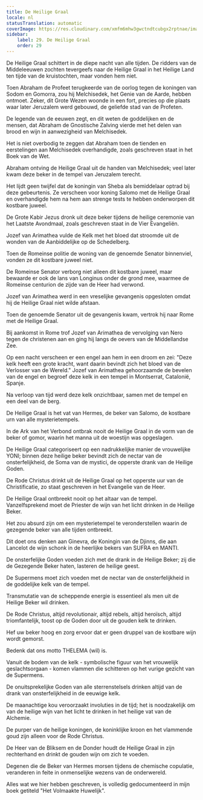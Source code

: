 ```yaml
---
title: De Heilige Graal
locale: nl
statusTranslation: automatic
coverImage: https://res.cloudinary.com/xmfm6mhw3gwctndtcubgx2rptnae/image/upload/v1741354419/small_cover_la_gran_rebelion_28716e29d2.webp
sidebar:
    label: 29. De Heilige Graal
    order: 29
---
```

De Heilige Graal schittert in de diepe nacht van alle tijden. De ridders van de Middeleeuwen zochten tevergeefs naar de Heilige Graal in het Heilige Land ten tijde van de kruistochten, maar vonden hem niet.

Toen Abraham de Profeet terugkeerde van de oorlog tegen de koningen van Sodom en Gomorra, zou hij Melchisedek, het Genie van de Aarde, hebben ontmoet. Zeker, dit Grote Wezen woonde in een fort, precies op die plaats waar later Jeruzalem werd gebouwd, de geliefde stad van de Profeten.

De legende van de eeuwen zegt, en dit weten de goddelijken en de mensen, dat Abraham de Gnostische Zalving vierde met het delen van brood en wijn in aanwezigheid van Melchisedek.

Het is niet overbodig te zeggen dat Abraham toen de tienden en eerstelingen aan Melchisedek overhandigde, zoals geschreven staat in het Boek van de Wet.

Abraham ontving de Heilige Graal uit de handen van Melchisedek; veel later kwam deze beker in de tempel van Jeruzalem terecht.

Het lijdt geen twijfel dat de koningin van Sheba als bemiddelaar optrad bij deze gebeurtenis. Ze verscheen voor koning Salomo met de Heilige Graal en overhandigde hem na hem aan strenge tests te hebben onderworpen dit kostbare juweel.

De Grote Kabir Jezus dronk uit deze beker tijdens de heilige ceremonie van het Laatste Avondmaal, zoals geschreven staat in de Vier Evangeliën.

Jozef van Arimathea vulde de Kelk met het bloed dat stroomde uit de wonden van de Aanbiddelijke op de Schedelberg.

Toen de Romeinse politie de woning van de genoemde Senator binnenviel, vonden ze dit kostbare juweel niet.

De Romeinse Senator verborg niet alleen dit kostbare juweel, maar bewaarde er ook de lans van Longinus onder de grond mee, waarmee de Romeinse centurion de zijde van de Heer had verwond.

Jozef van Arimathea werd in een vreselijke gevangenis opgesloten omdat hij de Heilige Graal niet wilde afstaan.

Toen de genoemde Senator uit de gevangenis kwam, vertrok hij naar Rome met de Heilige Graal.

Bij aankomst in Rome trof Jozef van Arimathea de vervolging van Nero tegen de christenen aan en ging hij langs de oevers van de Middellandse Zee.

Op een nacht verscheen er een engel aan hem in een droom en zei: "Deze kelk heeft een grote kracht, want daarin bevindt zich het bloed van de Verlosser van de Wereld." Jozef van Arimathea gehoorzaamde de bevelen van de engel en begroef deze kelk in een tempel in Montserrat, Catalonië, Spanje.

Na verloop van tijd werd deze kelk onzichtbaar, samen met de tempel en een deel van de berg.

De Heilige Graal is het vat van Hermes, de beker van Salomo, de kostbare urn van alle mysterietempels.

In de Ark van het Verbond ontbrak nooit de Heilige Graal in de vorm van de beker of gomor, waarin het manna uit de woestijn was opgeslagen.

De Heilige Graal categoriseert op een nadrukkelijke manier de vrouwelijke YONI; binnen deze heilige beker bevindt zich de nectar van de onsterfelijkheid, de Soma van de mystici, de opperste drank van de Heilige Goden.

De Rode Christus drinkt uit de Heilige Graal op het opperste uur van de Christificatie, zo staat geschreven in het Evangelie van de Heer.

De Heilige Graal ontbreekt nooit op het altaar van de tempel. Vanzelfsprekend moet de Priester de wijn van het licht drinken in de Heilige Beker.

Het zou absurd zijn om een mysterietempel te veronderstellen waarin de gezegende beker van alle tijden ontbreekt.

Dit doet ons denken aan Ginevra, de Koningin van de Djinns, die aan Lancelot de wijn schonk in de heerlijke bekers van SUFRA en MANTI.

De onsterfelijke Goden voeden zich met de drank in de Heilige Beker; zij die de Gezegende Beker haten, lasteren de heilige geest.

De Supermens moet zich voeden met de nectar van de onsterfelijkheid in de goddelijke kelk van de tempel.

Transmutatie van de scheppende energie is essentieel als men uit de Heilige Beker wil drinken.

De Rode Christus, altijd revolutionair, altijd rebels, altijd heroïsch, altijd triomfantelijk, toost op de Goden door uit de gouden kelk te drinken.

Hef uw beker hoog en zorg ervoor dat er geen druppel van de kostbare wijn wordt gemorst.

Bedenk dat ons motto THELEMA (wil) is.

Vanuit de bodem van de kelk - symbolische figuur van het vrouwelijk geslachtsorgaan - komen vlammen die schitteren op het vurige gezicht van de Supermens.

De onuitsprekelijke Goden van alle sterrenstelsels drinken altijd van de drank van onsterfelijkheid in de eeuwige kelk.

De maanachtige kou veroorzaakt involuties in de tijd; het is noodzakelijk om van de heilige wijn van het licht te drinken in het heilige vat van de Alchemie.

De purper van de heilige koningen, de koninklijke kroon en het vlammende goud zijn alleen voor de Rode Christus.

De Heer van de Bliksem en de Donder houdt de Heilige Graal in zijn rechterhand en drinkt de gouden wijn om zich te voeden.

Degenen die de Beker van Hermes morsen tijdens de chemische copulatie, veranderen in feite in onmenselijke wezens van de onderwereld.

Alles wat we hier hebben geschreven, is volledig gedocumenteerd in mijn boek getiteld "Het Volmaakte Huwelijk".

